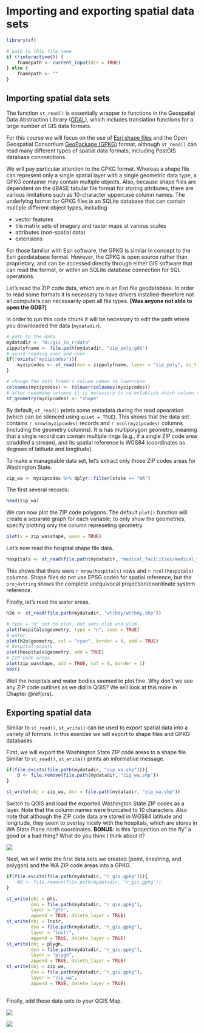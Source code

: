 # Importing and exporting spatial data sets {#import-export}

```r
library(sf)

# path to this file name
if (!interactive()) {
    fnamepath <- current_input(dir = TRUE)
} else {
    fnamepath <- ""
}
```

## Importing spatial data sets
The function `st_read()` is essentially wrapper to functions in the Geospatial Data Abstraction Library ([GDAL](http://www.gdal.org/)), which includes translation functions for a large number of GIS data formats.

For this course we will focus on the use of [Esri shape files](https://en.wikipedia.org/wiki/Shapefile) and the Open Geospatial Consortium [GeoPackage (GPKG)](https://www.geopackage.org) format, although `st_read()` can read many different types of spatial data formats, including PostGIS database connnections..

We will pay particular attention to the GPKG format. Whereas a shape file can represent only a single spatial layer with a single geometric data type, a GPKG container may contain multiple objects. Also, because shape files are dependent on the dBASE tabular file format for storing attributes, there are various limitations such as 10-character uppercase column names. The underlying format for GPKG files is an SQLite database that can contain multiple different object types, including

* vector features
* tile matrix sets of imagery and raster maps at various scales
* attributes (non-spatial data)
* extensions 

For those familiar with Esri software, the GPKG is similar in concept to the Esri geodatabase format. However, the GPKG is open source rather than proprietary, and can be accessed directly through either GIS software that can read the format, or within an SQLite database connection for SQL operations.

Let's read the ZIP code data, which are in an Esri file geodatabase. In order to read some formats it is necessary to have drivers installed--therefore not all computers can necessarily open all file types. __[Was anyone not able to open the GDB?]__

In order to run this code chunk it will be necessary to edit the path where you downloaded the data (`mydatadir`).

```r
# path to the data
mydatadir <- "H:/gis_in_r/data"
zippolyfname <- file.path(mydatadir, "zip_poly.gdb")
# avoid reading over and over
if(!exists("myzipcodes")){
    myzipcodes <- st_read(dsn = zippolyfname, layer = "zip_poly", as_tibble = TRUE, geometry_column = "Shape")
}
```

```r
# change the data frame's column names to lowercase
colnames(myzipcodes) <- tolower(colnames(myzipcodes))
# after renaming columns it is necessary to re-establish which column contains the geometry
st_geometry(myzipcodes) <- "shape"
```

By default, `st_read()` prints some metadata during the read opearation (which can be silenced using `quiet = TRUE`). This shows that the data set contains `r nrow(myzipcodes)` records and `r ncol(myzipcodes)` columns (including the geometry columns). It is has multipolygon geometry, meaning that a single record can contain multiple rings (e.g., if a single ZIP code area straddled a stream), and its spatial reference is WGS84 (coordinates as degrees of latitude and longitude).

To make a manageable data set, let's extract only those ZIP codes areas for Washington State.

```r
zip_wa <- myzipcodes %>% dplyr::filter(state == "WA")
```

The first several records:

```r
head(zip_wa)
```

We can now plot the ZIP code polygons. The default `plot()` function will create a separate graph for each variable; to only show the geometries, specify plotting only the column represeting geometry. 

```r
plot(x = zip_wa$shape, axes = TRUE)
```

Let's now read the hospital shape file data.

```r
hospitals <- st_read(file.path(mydatadir, "medical_facilities/medical_facilities.shp"))
```

This shows that there were `r nrow(hospitals)` rows and `r ncol(hospitals)` columns. Shape files do not use EPSG codes for spatial reference, but the `proj4string` shows the complete unequivocal projection/coordinate system reference. 

Finally, let's read the water areas.

```r
h2o <- st_read(file.path(mydatadir, "wtrbdy/wtrbdy.shp"))
```

```r
# type = "n" not to plot, but sets xlim and ylim
plot(hospitals$geometry, type = "n", axes = TRUE)
# water
plot(h2o$geometry, col = "cyan", border = 0, add = TRUE)
# hospital points
plot(hospitals$geometry, add = TRUE)
# ZIP code areas
plot(zip_wa$shape, add = TRUE, col = 0, border = 1)
box()
```

Well the hospitals and water bodies seemed to plot fine. Why don't we see any ZIP code outlines as we did in QGIS? We will look at this more in Chapter \@ref(crs).

## Exporting spatial data {#export}
Similar to `st_read()`, `st_write()` can be used to export spatial data into a variety of formats. In this exercise we will export to shape files and GPKG databases.

First, we will export the Washington State ZIP code areas to a shape file. Similar to `st_read()`, `st_write()` prints an informative message.

```r
if(file.exists(file.path(mydatadir, "zip_wa.shp"))){
    O <- file.remove(file.path(mydatadir, "zip_wa.shp"))
}
```

```r
st_write(obj = zip_wa, dsn = file.path(mydatadir, "zip_wa.shp"))
```

Switch to QGIS and load the exported Washington State ZIP codes as a layer. Note that the column names were truncated to 10 characters. Also note that although the ZIP code data are stored in WGS84 latitude and longitude, they seem to overlay nicely with the hospitals, which are stores in WA State Plane north coordinates. __BONUS__: is this "projection on the fly" a good or a bad thing? What do you think I think about it?

![](images/2020-02-11_00_53_52-_esda_20200212a - QGIS.png)

Next, we will write the first data sets we created (point, linestring, and polygon) and the WA ZIP code areas into a GPKG.

```r
if(file.exists(file.path(mydatadir, "r_gis.gpkg"))){
    #O <- file.remove(file.path(mydatadir, "r_gis.gpkg"))
}
```

```r
st_write(obj = pts,
         dsn = file.path(mydatadir, "r_gis.gpkg"),
         layer = "pts", 
         append = TRUE, delete_layer = TRUE)
st_write(obj = lnstr,
         dsn = file.path(mydatadir, "r_gis.gpkg"),
         layer = "lnstr",
         append = TRUE, delete_layer = TRUE)
st_write(obj = plygn,
         dsn = file.path(mydatadir, "r_gis.gpkg"),
         layer = "plygn",
         append = TRUE, delete_layer = TRUE)
st_write(obj = zip_wa,
         dsn = file.path(mydatadir, "r_gis.gpkg"),
         layer = "zip_wa",
         append = TRUE, delete_layer = TRUE)
         
```

Finally, add these data sets to your QGIS Map.

![](images/2020-02-11_09_38_16-esda_20200212a - QGIS.png)

![](images/2020-02-11_12_43_31-_esda_20200212a - QGIS.png)

